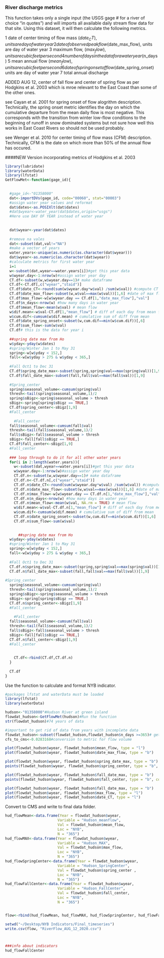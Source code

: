 ### River discharge metrics

This function takes only a single input (the USGS gage # for a river of choice "in quotes") and will imports all available daily stream flow data for that site. Using this dataset, it will then calculate the following metrics. 

1 date of center timing of flow mass ($date_CT), units are day of water year
2 date of observed peak flow ($date_max_flow), units are day of water year
3 maximum flow, ($max_flow), units are cubic feet per second
4 number of days in the data for a water year ($n_days)
5 mean annual flow ($mean_flow), units are cubic feet per second
6 date of spring onset of flow ($date_spring_onset) units are day of water year
7 total annual discharge

ADDED AUG 12, center of fall flow and center of spring flow as per Hodgkins et al. 2003 which is mroe relevant to the East Coast than some of the other ones. 

see Cayan et al. 2001 for spring onset of flow alogrithm description. Technically, the spring onset metric identifies the day on which the cumulative departure from the mean daily flow is most negative. This corresponds with the transition from winter low-flow conditions to the beginning of runoff in snow dominated systems but not sure how well this works in East Coast Rivers so should not be used probably.


see Wenger et al. 2010 for center timing of flow mass (CFM) description. Technically, CFM is the date on which more than 50% of the annual flow has occured. 


####NEW Version incorporating metrics of Hodgkins et al. 2003
```r
library(lubridate)
library(waterData)
library(lfstat)
GetFlowMet<-function(gage_id){
  
  
  #gage_id<-"01358000"
  dat<-importDVs(gage_id, code="00060", stat="00003")
  #assign water year values and reformat
  dat$dates<-as.POSIXlt(dat$dates)
  #dat$wyear<-water_year(dat$dates,origin="usgs")
  #Here use DAY OF YEAR instead of water year
  
  
  dat$wyear<-year(dat$dates)
  
  #remove na vales
  dat<-subset(dat,val!="NA")
  #make a vector of years
  water.years<-unique(as.numeric(as.character(dat$wyear)))
  dat$wyear<-as.numeric(as.character(dat$wyear))
  #calculate metrics for first water year
  i=1
  w<-subset(dat,wyear==water.years[i])#get this year data
  w$wyear.day<-1:nrow(w)#assign water year day
  CT.df<-subset(w,w$wyear.day==1)# make dataframe
  CT.df<-CT.df[,c("wyear","staid")]
  CT.df$date_CT<-round(sum(w$wyear.day*w$val) /sum(w$val)) #compute CT of mass
  CT.df$date_max_flow<-subset(w,w$val==max(w$val))[1,6] #date of max flow
  CT.df$max_flow<-w[w$wyear.day == CT.df[1,"date_max_flow"],"val"]
  CT.df$n_days<-nrow(w) #how many days in water year
  CT.df$mean_flow<-mean(w$val) # mean flow
  w$dif.mean<-w$val-CT.df[1,"mean_flow"] # diff of each day from mean flow
  w$cum.dif<-cumsum(w$dif.mean) # cumulative sum of diff from mean
  CT.df$date_spring_onset<-subset(w,cum.dif==min(w$cum.dif))[,6]
  CT.df$sum_flow<-sum(w$val)
  CT.df# this is the data for year i
  
  ##spring date max from Ho
  w$yday<-yday(w$dates)
  #spring/Winter Jan 1 to May 31
  spring<-w[w$yday < 152,]
  fall<-w[w$yday > 275 & w$yday < 365,]
  
  #Fall Oct1 to Dec 31
  CT.df$spring_date_max<-subset(spring,spring$val==max(spring$val))[1,9]
  CT.df$fall_date_max<-subset(fall,fall$val==max(fall$val))[1,9]
  
  #Spring_center
  spring$seasonal_volume<-cumsum(spring$val)
  thresh<-tail(spring$seasonal_volume,1)/2
  spring$sBigz<-spring$seasonal_volume > thresh
  sBigz<-spring[spring$sBigz == TRUE,]
  CT.df$spring_center<-sBigz[1,9]
  #Fall_center
    
    #Fall_center
  fall$seasonal_volume<-cumsum(fall$val)
  thresh<-tail(fall$seasonal_volume,1)/2
  fall$sBigz<-fall$seasonal_volume > thresh
  sBigz<-fall[fall$sBigz == TRUE,]
  CT.df$fall_center<-sBigz[1,9]
  #Fall_center
  
  ### loop through to do it for all other water years
  for(i in 2:length(water.years)){
    w<-subset(dat,wyear==water.years[i])#get this year data
    w$wyear.day<-1:nrow(w)#assign water year day
    CT.df.n<-subset(w,w$wyear.day==1)# make dataframe
    CT.df.n<-CT.df.n[,c("wyear","staid")]
    CT.df.n$date_CT<-round(sum(w$wyear.day*w$val) /sum(w$val)) #compute CT of mass
    CT.df.n$date_max_flow<-subset(w,w$val==max(w$val))[1,6] #date of max flow
    CT.df.n$max_flow<-w[w$wyear.day == CT.df.n[1,"date_max_flow"],"val"]
    CT.df.n$n_days<-nrow(w) #how many days in water year
    CT.df.n$mean_flow<-mean(w$val, NA.rm = TRUE) # mean flow
    w$dif.mean<-w$val-CT.df.n[1,"mean_flow"] # diff of each day from mean flow
    w$cum.dif<-cumsum(w$dif.mean) # cumulative sum of diff from mean
    CT.df.n$date_spring_onset<-subset(w,cum.dif==min(w$cum.dif))[1,6]
    CT.df.n$sum_flow<-sum(w$val)
    
    
      ##spring date max from Ho
  w$yday<-yday(w$dates)
  #spring/Winter Jan 1 to May 31
  spring<-w[w$yday < 152,]
  fall<-w[w$yday > 275 & w$yday < 365,]
  
  #Fall Oct1 to Dec 31
  CT.df.n$spring_date_max<-subset(spring,spring$val==max(spring$val))[1,9]
  CT.df.n$fall_date_max<-subset(fall,fall$val==max(fall$val))[1,9]
  
#Spring_center
  spring$seasonal_volume<-cumsum(spring$val)
  thresh<-tail(spring$seasonal_volume,1)/2
  spring$sBigz<-spring$seasonal_volume > thresh
  sBigz<-spring[spring$sBigz == TRUE,]
  CT.df.n$spring_center<-sBigz[1,9]
  #Fall_center
    
    #Fall_center
  fall$seasonal_volume<-cumsum(fall$val)
  thresh<-tail(fall$seasonal_volume,1)/2
  fall$sBigz<-fall$seasonal_volume > thresh
  sBigz<-fall[fall$sBigz == TRUE,]
  CT.df.n$fall_center<-sBigz[1,9]
  #Fall_center
    
    
    CT.df<-rbind(CT.df,CT.df.n)
  }
  
  CT.df
}
```


Use the function to calculate and format NYB indicator.
```r
#packages lfstat and waterData must be loaded
library(lfstat)
library(waterData)

hudson<-"01358000"#Hudson River at green island
flowdat_hudson<-GetFlowMet(hudson)#Run the function
str(flowdat_hudson)#74 years of data

#important to get rid of data from years with incomplete data
flowdat_hudson<-subset(flowdat_hudson,flowdat_hudson$n_days >=365)# get rid of..
cfs_to_cms<-0.0283168#conversion to metric for flow volume
```



```r
plot(flowdat_hudson$wyear, flowdat_hudson$mean_flow, type = "l")
plot(flowdat_hudson$wyear, flowdat_hudson$date_max_flow, type = "b")

plot(flowdat_hudson$wyear, flowdat_hudson$spring_date_max, type = "b")
points(flowdat_hudson$wyear, flowdat_hudson$spring_center, type = "b", col = "green")

plot(flowdat_hudson$wyear, flowdat_hudson$fall_date_max, type = "b")
points(flowdat_hudson$wyear, flowdat_hudson$fall_center, type = "b", col = "green")

plot(flowdat_hudson$wyear, flowdat_hudson$fall_date_max, type = "b")
plot(flowdat_hudson$wyear, flowdat_hudson$max_flow, type = "l")
plot(flowdat_hudson$wyear, flowdat_hudson$date_CT, type = "l")
```


Convert to CMS and write to final data folder. 
```r
hud_flowMean<-data.frame(Year = flowdat_hudson$wyear,
                        Variable = "Hudson_meanflow",
                        Val = flowdat_hudson$mean_flow,
                        Loc = "NYB",
                        N = "365")
hud_flowMAX<-data.frame(Year = flowdat_hudson$wyear,
                        Variable = "Hudson_MAX",
                        Val = flowdat_hudson$max_flow,
                        Loc = "NYB",
                        N = "365")
hud_flowSpringCenter<-data.frame(Year = flowdat_hudson$wyear,
                        Variable = "Hudson_SpringCenter",
                        Val = flowdat_hudson$spring_center ,
                        Loc = "NYB",
                        N = "365")
hud_flowFallCenter<-data.frame(Year = flowdat_hudson$wyear,
                        Variable = "Hudson_FallCenter",
                        Val = flowdat_hudson$fall_center,
                        Loc = "NYB",
                        N = "365")


flow<-rbind(hud_flowMean, hud_flowMAX, hud_flowSpringCenter, hud_flowFallCenter)

setwd("~/Desktop/NYB Indicators/Final_timeseries")
write.csv(flow, "RiverFlow_AUG_12_2020.csv")



###info about indicators
hud_flowFallCenter
```
